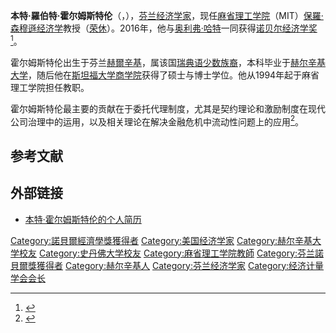 {{noteTA
|G1=PP
}}
{{Infobox economist
|name              = 本特·霍尔姆斯特伦{{Nobel icon}}<br/>{{small|Bengt Holmström}}
|school_tradition  = 
|color             = 
|image             = Nobel_Laureates_0889_(30679343193).jpg
|caption           = 
|birth_name        = 本特·罗伯特·霍尔姆斯特伦<br>Bengt Robert Holmström
|birth_date        = {{birth date and age |1949|4|18|mf=y}}
|birth_place       = [[芬兰|芬兰]][[赫尔辛基|赫尔辛基]]
|nationality       = {{FIN}}
|field             = 合约理论
|institutions      = {{Plainlist|
* [[赫尔辛基大学|赫尔辛基大学]]
* [[斯坦福大学|斯坦福大学]]
* [[西北大学_(伊利诺伊州)|西北大学]]
* [[耶鲁大学|耶鲁大学]]
* [[麻省理工学院|麻省理工学院]]}}
| alma_mater        = [[赫尔辛基大学|赫尔辛基大学]]
| doctoral_advisor  = {{Nobel icon|size=21px}} [[罗伯特·B·威尔遜|罗伯特·B·威尔遜]]
| academic_advisors =
| doctoral_students = [[乔纳森·莱文|乔纳森·莱文]]<ref>{{cite thesis |last= Levin |first= Jonathan David |date= 1999 |title= Relational contracts, incentives and information |type= Ph.D. |chapter=  |publisher= [[MIT|MIT]] |docket=  |oclc=  |url= https://dspace.mit.edu/handle/1721.1/9520 |access-date= 10 October 2016 |archive-date= 2018-12-25 |archive-url= https://web.archive.org/web/20181225043707/https://dspace.mit.edu/handle/1721.1/9520%20 |dead-url= no }}</ref>
| notable_students          =
|influences       = 
|influenced       =
| contributions   = 
|awards           = [[诺贝尔经济学奖|诺贝尔经济学奖]]（2016年）
}}
'''本特·羅伯特·霍尔姆斯特伦'''（{{lang-sv|Bengt Robert Holmström}}，{{bd|1949年|4月18日||}}），[[芬兰|芬兰]][[经济学家|经济学家]]，现任[[麻省理工学院|麻省理工学院]]（MIT）[[保羅·森穆遜|保羅·森穆遜]][[经济学|经济学]]教授（[[荣誉退休|荣休]]）。2016年，他与[[奥利弗·哈特|奥利弗·哈特]]一同获得[[诺贝尔经济学奖|诺贝尔经济学奖]]<ref>{{cite news | last = Appelbaum | first = Binyamin | title = Oliver Hart and Bengt Holmstrom Win Nobel in Economics for Work on Contracts | newspaper = New York Times | date = 2016-10-10 | url = http://www.nytimes.com/2016/10/11/business/nobel-economics-oliver-hart-bengt-holmstrom.html | access-date = 2016-10-10 | archive-date = 2021-02-27 | archive-url = https://web.archive.org/web/20210227123912/https://www.nytimes.com/2016/10/11/business/nobel-economics-oliver-hart-bengt-holmstrom.html | dead-url = no }}</ref>。

霍尔姆斯特伦出生于芬兰[[赫爾辛基|赫爾辛基]]，属该国[[芬蘭瑞典族|瑞典语少数族裔]]，本科毕业于[[赫尔辛基大学|赫尔辛基大学]]，随后他在[[斯坦福大学商学院|斯坦福大学商学院]]获得了硕士与博士学位。他从1994年起于麻省理工学院担任教职。

霍尔姆斯特伦最主要的贡献在于委托代理制度，尤其是契约理论和激励制度在现代公司治理中的运用，以及相关理论在解决金融危机中流动性问题上的应用<ref>{{cite web | url = https://www.guancha.cn/economy/2016_10_10_376707.shtml | title = 两位美国学者共享2016年诺贝尔经济学奖：表彰契约理论 | language = zh | publisher = 观察者 | date = 2016-10-10 | accessdate = 2019-01-03 | archive-date = 2019-06-08 | archive-url = https://web.archive.org/web/20190608202345/https://www.guancha.cn/economy/2016_10_10_376707.shtml | dead-url = no }}</ref>。

== 参考文献 ==
{{reflist}}

== 外部链接 ==
{{commonscat|Bengt Holmström|position=left}}
* [http://economics.mit.edu/faculty/bengt/cv 本特·霍尔姆斯特伦的个人简历] {{Wayback|url=http://economics.mit.edu/faculty/bengt/cv |date=20200924221213 }}

{{2016年诺贝尔奖获得者}}
{{诺贝尔经济学奖获得者}}
{{经济计量学会会长}}
{{Authority control}}

{{DEFAULTSORT:Holmstrom, Bengt}}
[[Category:諾貝爾經濟學獎獲得者|Category:諾貝爾經濟學獎獲得者]]
[[Category:美国经济学家|Category:美国经济学家]]
[[Category:赫尔辛基大学校友|Category:赫尔辛基大学校友]]
[[Category:史丹佛大学校友|Category:史丹佛大学校友]]
[[Category:麻省理工学院教師|Category:麻省理工学院教師]]
[[Category:芬兰諾貝爾獎獲得者|Category:芬兰諾貝爾獎獲得者]]
[[Category:赫尔辛基人|Category:赫尔辛基人]]
[[Category:芬兰经济学家|Category:芬兰经济学家]]
[[Category:经济计量学会会长|Category:经济计量学会会长]]